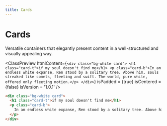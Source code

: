```yaml
---
title: Cards
---
```



# Cards

Versatile containers that elegantly present content in a well-structured and visually appealing way.

<ClassPreview
  htmlContent={`
    <div class="bg-white card">
        <h1 class="card-t">if my soul doesn't find me</h1>
        <p class="card-b">In an endless white expanse, Ren stood by a solitary tree. Above him, souls streaked like comets, fleeting and swift. The world, pure white, offered only fleeting motion.</p>
    </div>
  `}
  isPadded = {true}
  isCentered = {false}
  isVersion = '1.0.1'
/>

```html
<div class="bg-white card">
  <h1 class="card-t">if my soul doesn't find me</h1>
  <p class="card-b">
    In an endless white expanse, Ren stood by a solitary tree. Above him, souls streaked like comets, fleeting and swift. The world, pure white, offered only fleeting motion.
  </p>
</div>
```